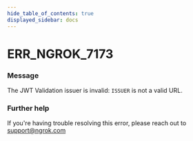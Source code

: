 ```yaml
---
hide_table_of_contents: true
displayed_sidebar: docs
---
```



# ERR_NGROK_7173

### Message

The JWT Validation issuer is invalid: `ISSUER` is not a valid URL.

### Further help

If you're having trouble resolving this error, please reach out to [support@ngrok.com](mailto:support@ngrok.com?subject=Help%20with%20ERR_NGROK_7173)

<ErrorDetails error="err_ngrok_7173" />

